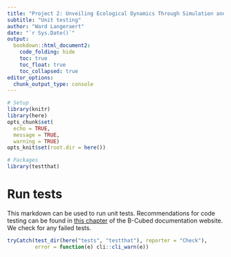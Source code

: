 ```yaml
---
title: "Project 2: Unveiling Ecological Dynamics Through Simulation and Visualization of Biodiversity Data Cubes"
subtitle: "Unit testing"
author: "Ward Langeraert"
date: "`r Sys.Date()`"
output:
  bookdown::html_document2:
    code_folding: hide
    toc: true
    toc_float: true
    toc_collapsed: true
editor_options: 
  chunk_output_type: console
---
```


```r
# Setup
library(knitr)
library(here)
opts_chunk$set(
  echo = TRUE,
  message = TRUE,
  warning = TRUE)
opts_knit$set(root.dir = here())

# Packages
library(testthat)
```

# Run tests

This markdown can be used to run unit tests.
Recommendations for code testing can be found in [this chapter](https://docs.b-cubed.eu/dev-guide/r/#testing) of the B-Cubed documentation website.
We check for any failed tests.

```r
tryCatch(test_dir(here("tests", "testthat"), reporter = "Check"),
         error = function(e) cli::cli_warn(e))
```
